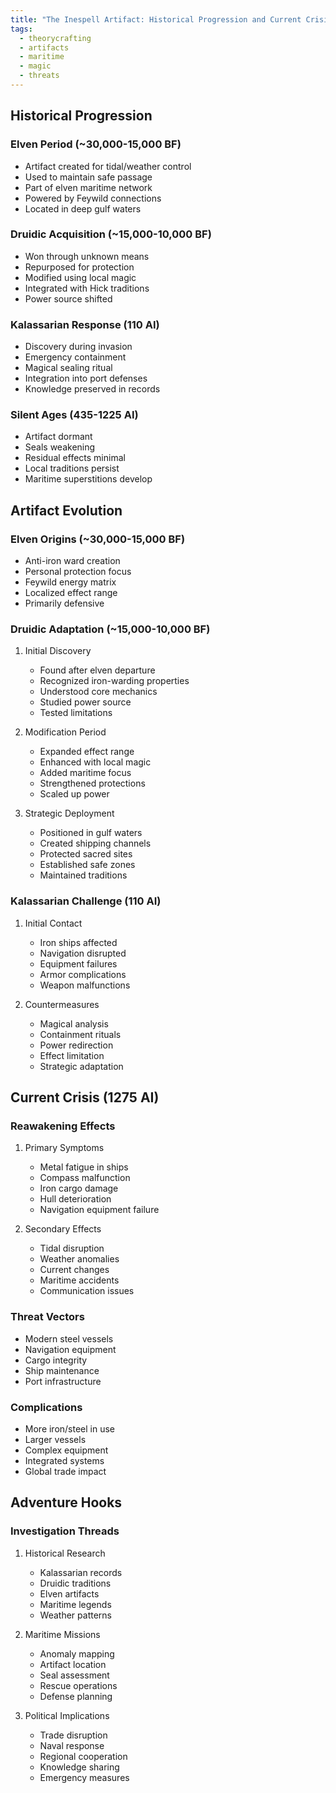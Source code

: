 ```yaml
---
title: "The Inespell Artifact: Historical Progression and Current Crisis"
tags:
  - theorycrafting
  - artifacts
  - maritime
  - magic
  - threats
---
```


## Historical Progression

### Elven Period (\~30,000-15,000 BF)

* Artifact created for tidal/weather control
* Used to maintain safe passage
* Part of elven maritime network
* Powered by Feywild connections
* Located in deep gulf waters

### Druidic Acquisition (\~15,000-10,000 BF)

* Won through unknown means
* Repurposed for protection
* Modified using local magic
* Integrated with Hick traditions
* Power source shifted

### Kalassarian Response (110 AI)

* Discovery during invasion
* Emergency containment
* Magical sealing ritual
* Integration into port defenses
* Knowledge preserved in records

### Silent Ages (435-1225 AI)

* Artifact dormant
* Seals weakening
* Residual effects minimal
* Local traditions persist
* Maritime superstitions develop

## Artifact Evolution

### Elven Origins (\~30,000-15,000 BF)

* Anti-iron ward creation
* Personal protection focus
* Feywild energy matrix
* Localized effect range
* Primarily defensive

### Druidic Adaptation (\~15,000-10,000 BF)

1. Initial Discovery

   * Found after elven departure
   * Recognized iron-warding properties
   * Understood core mechanics
   * Studied power source
   * Tested limitations

2. Modification Period

   * Expanded effect range
   * Enhanced with local magic
   * Added maritime focus
   * Strengthened protections
   * Scaled up power

3. Strategic Deployment
   * Positioned in gulf waters
   * Created shipping channels
   * Protected sacred sites
   * Established safe zones
   * Maintained traditions

### Kalassarian Challenge (110 AI)

1. Initial Contact

   * Iron ships affected
   * Navigation disrupted
   * Equipment failures
   * Armor complications
   * Weapon malfunctions

2. Countermeasures
   * Magical analysis
   * Containment rituals
   * Power redirection
   * Effect limitation
   * Strategic adaptation

## Current Crisis (1275 AI)

### Reawakening Effects

1. Primary Symptoms

   * Metal fatigue in ships
   * Compass malfunction
   * Iron cargo damage
   * Hull deterioration
   * Navigation equipment failure

2. Secondary Effects
   * Tidal disruption
   * Weather anomalies
   * Current changes
   * Maritime accidents
   * Communication issues

### Threat Vectors

* Modern steel vessels
* Navigation equipment
* Cargo integrity
* Ship maintenance
* Port infrastructure

### Complications

* More iron/steel in use
* Larger vessels
* Complex equipment
* Integrated systems
* Global trade impact

## Adventure Hooks

### Investigation Threads

1. Historical Research

   * Kalassarian records
   * Druidic traditions
   * Elven artifacts
   * Maritime legends
   * Weather patterns

2. Maritime Missions

   * Anomaly mapping
   * Artifact location
   * Seal assessment
   * Rescue operations
   * Defense planning

3. Political Implications
   * Trade disruption
   * Naval response
   * Regional cooperation
   * Knowledge sharing
   * Emergency measures
